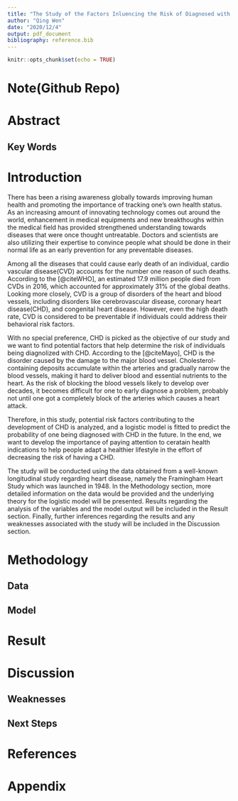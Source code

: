 ```yaml
---
title: "The Study of the Factors Inluencing the Risk of Diagnosed with Coronary Heart Disease(CHD)"
author: "Qing Wen"
date: "2020/12/4"
output: pdf_document
bibliography: reference.bib
---
```


```r
knitr::opts_chunk$set(echo = TRUE)
```

# Note(Github Repo)

# Abstract
## Key Words



# Introduction
There has been a rising awareness globally towards improving human health and promoting the importance of tracking one's own health status. As an increasing amount of innovating technology comes out around the world, enhancement in medical equipments and new breakthoughs within the medical field has provided strengthened understanding towards diseases that were once thought untreatable. Doctors and scientists are also utilizing their expertise to convince people what should be done in their normal life as an early prevention for any preventable diseases. 

Among all the diseases that could cause early death of an individual, cardio vascular disease(CVD) accounts for the number one reason of such deaths. According to the [@citeWHO], an estimated 17.9 million people died from CVDs in 2016, which accounted for approximately 31% of the global deaths. Looking more closely, CVD is a group of disorders of the heart and blood vessels, including disorders like cerebrovascular disease, coronary heart disease(CHD), and congenital heart disease. However, even  the high death rate, CVD is considered to be preventable if individuals could address their behavioral risk factors.

With no special preference, CHD is picked as the objective of our study and we want to find potential factors that help determine the risk of individuals being diagnolized with CHD. According to the [@citeMayo], CHD is the disorder caused by the damage to the major blood vessel. Cholesterol-containing deposits accumulate within the arteries and gradually narrow the blood vessels, making it hard to deliver blood and essential nutrients to the heart. As the risk of blocking the blood vessels likely to develop over decades, it becomes difficult for one to early diagnose a problem, probably not  until one got a completely block of the arteries which causes a heart attack.

Therefore, in this study, potential risk factors contributing to the development of CHD is analyzed, and a logistic model is fitted to predict the probability of one being diagnosed with CHD in the future. In the end, we want to develop the importance of paying attention to ceratain health indications to help people adapt a healthier lifestyle in the effort of decreasing the risk of having a CHD. 

The study will be conducted using the data obtained from a well-known longitudinal study regarding heart disease, namely the Framingham Heart Study which was launched in 1948. In the Methodology section, more detailed information on the data would be provided and the underlying theory for the logistic model will be presented. Results regarding the analysis of the variables and the model output will be included in the Result section. Finally, further inferences regarding the results and any weaknesses associated with the study will be included in the Discussion section. 


# Methodology
## Data

## Model



# Result



# Discussion
## Weaknesses

## Next Steps


# References



# Appendix

